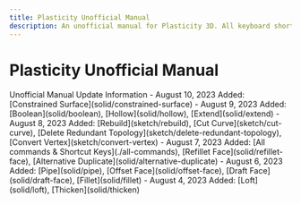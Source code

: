 ```yaml
---
title: Plasticity Unofficial Manual
description: An unofficial manual for Plasticity 3D. All keyboard shortcuts. Updated daily!
---
```


# Plasticity Unofficial Manual

<Cards>
    <Card title="All commands & Shortcut Keys" href="./all-commands" />
    <Card title="Getting Started" href="./start" />
    <Card title="3D Viewport" href="./3d-viewport" />
    <Card title="Tools" href="./tool" />
    <Card title="Common Commands" href="./common" />
    <Card title="Sketch Commands" href="./sketch" />
    <Card title="Solid Commands" href="./solid" />
    <Card title="CAD Essentials" href="./cad-essentials" />
</Cards>

<Callout type="info" emoji="ℹ️">
Unofficial Manual Update Information
- August 10, 2023 Added: [Constrained Surface](solid/constrained-surface)
- August 9, 2023 Added: [Boolean](solid/boolean), [Hollow](solid/hollow), [Extend](solid/extend) 
- August 8, 2023 Added: [Rebuild](sketch/rebuild), [Cut Curve](sketch/cut-curve), [Delete Redundant Topology](sketch/delete-redundant-topology), [Convert Vertex](sketch/convert-vertex) 
- August 7, 2023 Added: [All commands & Shortcut Keys](./all-commands), [Refillet Face](solid/refillet-face), [Alternative Duplicate](solid/alternative-duplicate) 
- August 6, 2023 Added: [Pipe](solid/pipe), [Offset Face](solid/offset-face), [Draft Face](solid/draft-face), [Fillet](solid/fillet)
- August 4, 2023 Added: [Loft](solid/loft), [Thicken](solid/thicken) 
</Callout>
